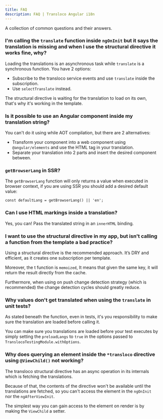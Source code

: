 ```yaml
---
title: FAQ
description: FAQ | Transloco Angular i18n
---
```


A collection of common questions and their answers.

### I'm calling the `translate` function inside `ngOnInit` but it says the translation is missing and when I use the structural directive it works fine, why?
Loading the translations is an asynchronous task while `translate` is a synchronous function.
You have 2 options:
- Subscribe to the transloco service events and use `translate` inside the subscription.
- Use `selectTranslate` instead.

The structural directive is waiting for the translation to load on its own, that's why it's working in the template.

### Is it possible to use an Angular component inside my translation string?
You can't do it using while AOT compilation, but there are 2 alternatives:
- Transform your component into a web component using `@angular/elements` and use the HTML tag in your translation.
- Separate your translation into 2 parts and insert the desired component between.

### `getBrowserLang` in SSR?
The `getBrowserLang` function will only returns a value when executed in browser context, if you are using SSR you should add a desired default value:
```
const defaultLang = getBrowserLang() || 'en';
```

### Can I use HTML markings inside a translation?
Yes, you can! Pass the translated string in an `innerHTML` binding.

### I want to use the structural directive in my app, but isn't calling a function from the template a bad practice?
Using a structural directive is the recommended approach. It’s DRY and efficient, as it creates one subscription per template.

Moreover, the t function is `memoized`, It means that given the same key, it will return the result directly from the cache.

Furthermore, when using on push change detection strategy (which is recommended) the change detection cycles should greatly reduce.

### Why values don't get translated when using the `translate` in unit tests?
As stated beneath the function, even in tests, it's you responsibility to make sure the translation are loaded
before calling it.  

You can make sure you translations are loaded before your test executes by simply setting the `preloadLangs` to `true` in the options passed to
`TranslocoTestingModule.withOptions`.  

### Why does querying an element inside the `*transloco` directive using `@ViewChild()` not working? 
The transloco structural directive has an async operation in its internals which is fetching the translations.

Because of that, the contents of the directive won't be available until the translations are fetched, so you can't access 
the element in the `ngOnInit` nor the `ngAfterViewInit`.
  
The simplest way you can gain access to the element on render is by making the `ViewChild` a setter.
